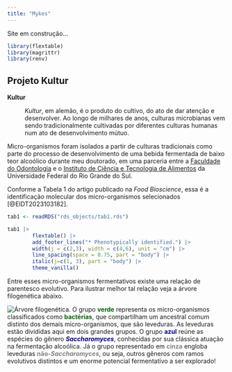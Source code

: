 ```yaml
---
title: "Mykes"
---
```


Site em construção...

```r
library(flextable)
library(magrittr)
library(renv)
```

## Projeto Kultur

**Kultur**

:   *Kultur*, em alemão, é o produto do cultivo, do ato de dar atenção e desenvolver. Ao longo de milhares de anos, culturas microbianas vem sendo tradicionalmente cultivadas por diferentes culturas humanas num ato de desenvolvimento mútuo.

Micro-organismos foram isolados a partir de culturas tradicionais como parte do processo de desenvolvimento de uma bebida fermentada de baixo teor alcoólico durante meu doutorado, em uma parceria entre a [Faculdade do Odontologia](https://www.ufrgs.br/odontologia/) e o [Instituto de Ciência e Tecnologia de Alimentos](https://www.ufrgs.br/icta/) da Universidade Federal do Rio Grande do Sul.

Conforme a Tabela 1 do artigo publicado na *Food Bioscience*, essa é a identificação molecular dos micro-organismos selecionados [@EIDT2023103182].

```r
tab1 <- readRDS("rds_objects/tab1.rds")

tab1 |> 
        flextable() |> 
        add_footer_lines("* Phenotypically identified.") |> 
        width(j = c(2,3), width = c(4,6), unit = "cm") |>   
        line_spacing(space = 0.75, part = "body") |> 
        italic(j=c(1, 3), part = "body") |> 
        theme_vanilla()
```

Entre esses micro-organismos fermentativos existe uma relação de parentesco evolutivo. Para ilustrar melhor tal relação veja a árvore filogenética abaixo.

![Árvore filogenética.](images/cladogram.png) O grupo [<strong>verde</strong>]{style="color:darkgreen"} representa os micro-organismos classificados como [<strong>bactérias</strong>]{style="color:darkgreen"}, que compartilham um ancestral comum distinto dos demais micro-organismos, que são leveduras. As leveduras estão divididas aqui em dois grandes grupos. O grupo [<strong>azul</strong>]{style="color:navy"} reúne as espécies do gênero [<strong><em>Saccharomyces</em></strong>]{style="color:navy"}, conhecidas por sua clássica atuação na fermentação alcoólica. Já o grupo representado em [<strong>cinza</strong>]{style="color:gray"} engloba leveduras [<strong>não-<em>Saccharomyces</em></strong>]{style="color:gray"}, ou seja, outros gêneros com ramos evolutivos distintos e um enorme potencial fermentativo a ser explorado!